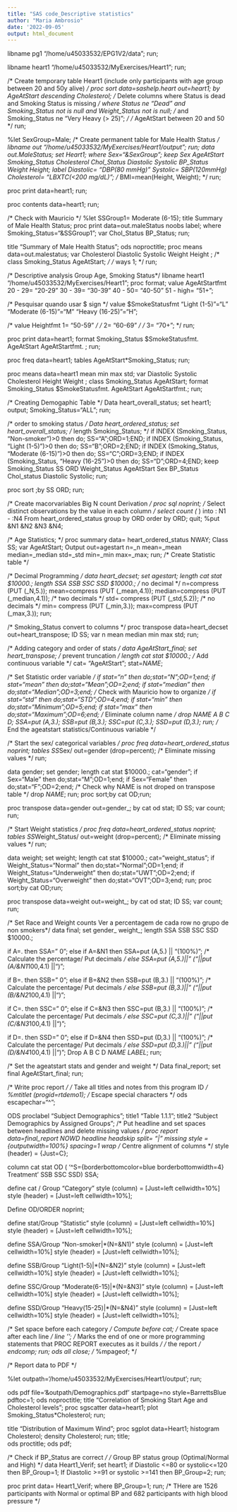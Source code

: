 ```yaml
---
title: "SAS code_Descriptive statistics"
author: "Maria Ambrosio"
date: '2022-09-05'
output: html_document
---
```


libname pg1 "/home/u45033532/EPG1V2/data";
run;

libname heart1 "/home/u45033532/MyExercises/Heart1";
run;

/* Create temporary table Heart1 (include only participants with age group between 20 and 50y alive) */
proc sort data=sashelp.heart out=heart1;
by AgeAtStart descending Cholesterol;
/* Delete columns where Status is dead and Smoking Status is missing */
where Status ne "Dead" and Smoking_Status not is null 
and Weight_Status not is null; 
/* and Smoking_Status ne "Very Heavy (> 25)"; */
/* AgeAtStart between 20 and 50  */
run;



%let SexGroup=Male;
/* Create permanent table for Male Health Status */
libname out "/home/u45033532/MyExercises/Heart1/output";
run;
data out.MaleStatus;
set Heart1;
where Sex="&SexGroup";
keep Sex AgeAtStart Smoking_Status Cholesterol Chol_Status Diastolic Systolic BP_Status Weight Height;
label Diastolic= "DBP(80 mmHg)"
      Systolic= SBP(120mmHg)
      Cholesterol= "LBXTC(<200 mg/dL)";
/* BMI=mean(Height, Weight); */
run;

proc print data=heart1;
run; 

proc contents data=heart1;
run;

/* Check with Mauricio */
%let SSGroup1= Moderate (6-15);
title Summary of Male Health Status;
proc print data=out.maleStatus noobs label;
where Smoking_Status="&SSGroup1";
var Chol_Status BP_Status;
run;


title "Summary of Male Health Status";
ods noproctitle;
proc means data=out.malestatus; 
var Cholesterol Diastolic Systolic Weight Height ;
/* class Smoking_Status AgeAtStart; */
/* ways 1; */
run;

/* Descriptive analysis Group Age, Smoking Status*/
libname   heart1  "/home/u45033532/MyExercises/Heart1";
proc format;
value AgeAtStartfmt 20 - 29= "20-29"
                    30 - 39=  "30-39"
                    40 - 50=   "40-50"
                    51 - high= "51+";

/* Pesquisar quando usar $ sign      */
value $SmokeStatusfmt "Light (1-5)"="L"
                      "Moderate (6-15)"="M"
                      "Heavy (16-25)"="H";
              
              
/* value Heightfmt 1= "50-59" */
/*                 2= "60-69" */
/*                 3= "70+"; */
run;

proc print data=heart1;
format Smoking_Status $SmokeStatusfmt. AgeAtStart AgeAtStartfmt. ;
run;

proc freq data=heart1;
tables AgeAtStart*Smoking_Status;
run;

proc means data=heart1 mean min max std;
var Diastolic Systolic Cholesterol Height Weight ;
class Smoking_Status AgeAtStart;
format Smoking_Status $SmokeStatusfmt. AgeAtStart AgeAtStartfmt.;
run;


/* Creating Demogaphic Table */
Data heart_overall_status;
set heart1;
output;
Smoking_Status="ALL";
run;

/* order to smoking status */
Data heart_ordered_status;
set heart_overall_status;
/* length Smoking_Status; */
if INDEX (Smoking_Status, "Non-smoker")>0 then do; SS="A";ORD=1;END;
if INDEX (Smoking_Status, "Light (1-5)")>0 then do; SS="B";ORD=2;END;
if INDEX (Smoking_Status, "Moderate (6-15)")>0 then do; SS="C";ORD=3;END;
if INDEX (Smoking_Status, "Heavy (16-25")>0 then do; SS="D";ORD=4;END;
keep Smoking_Status SS ORD Weight_Status AgeAtStart Sex BP_Status Chol_status Diastolic Systolic;
run;

proc sort ;by SS ORD; run;



/* Create macorvariables  Big N count Derivation */
proc sql noprint;
/* Select distinct observations by the value in each column */
select count ( *) into : N1 - :N4 From heart_ordered_status
group by ORD
order by ORD;
quit;
%put &N1 &N2 &N3 &N4;


/* Age Statistics; */
proc summary data= heart_ordered_status NWAY;
Class SS;
var AgeAtStart;
Output out=agestart
n=_n mean=_mean median=_median std=_std min=_min max=_max;
run;
/* Create Statistic table */

/* Decimal Programming */
data heart_decset;
set agestart;
length cat stat $10000.;
length SSA SSB SSC SSD $10000.;
/* no decimal */
n=compress (PUT (_N,5.));
mean=compress  (PUT (_mean,4.1)); 
median=compress  (PUT (_median,4.1)); 
/* two decimals */
std= compress  (PUT (_std,5.2));
/* no decimals  */
min= compress  (PUT (_min,3.)); 
max=compress  (PUT (_max,3.)); 
run;

/* Smoking_Status convert to columns */
proc transpose data=heart_decset out=heart_transpose;
ID SS;
var n mean median min max std;
run;

/* Adding category and order of stats */
data AgeAtStart_final;
set heart_transpose;
/* prevent truncation */
length cat stat $10000.;
/* Add continuous variable */
cat= "AgeAtStart";
stat=_NAME_;

/* Set Statistic order variable */
if stat="n" then do;stat="N";OD=1;end;
if stat="mean" then do;stat="Mean";OD=2;end;
if stat="median" then do;stat="Median";OD=3;end;
/* Check with Mauricio how to organize */
if stat="std" then do;stat="STD";OD=4;end;
if stat="min" then do;stat="Minimum";OD=5;end;
if stat="max" then do;stat="Maximum";OD=6;end;
/* Eliminate column name */
drop _NAME_ A B C D;
     SSA=put (A,3.);
     SSB=put (B,3.);
     SSC=put (C,3.);
     SSD=put (D,3.);
run;
/* End the ageatstart statistics/Continuous variable */

     

/* Start the sex/ categorical variables */
proc freq data=heart_ordered_status noprint;
tables SS*Sex/ out=gender (drop=percent); 
/* Eliminate missing values */
run;

data gender;
set gender;
length cat stat $10000.;
cat="gender";
if Sex="Male" then do;stat="M";OD=1;end;
if Sex="Female" then do;stat="F";OD=2;end;
/* Check why NAME is not droped on transpose table */
drop _NAME_;
run;
proc sort;by cat OD;run;

proc transpose data=gender out=gender_;
by cat od stat;
ID SS;
var count;
run;


/* Start Weight statistics */
proc freq data=heart_ordered_status noprint;
tables SS*Weight_Status/ out=weight (drop=percent); 
/* Eliminate missing values */
run;

data weight;
set weight;
length cat stat $10000.;
cat="weight_status";
if Weight_Status="Normal" then do;stat="Normal";OD=1;end;
if Weight_Status="Underweight" then do;stat="UWT";OD=2;end;
if Weight_Status="Overweight" then do;stat="OVT";OD=3;end;
run;
proc sort;by cat OD;run;

proc transpose data=weight out=weight_;
by cat od stat;
ID SS;
var count;
run;

/* Set Race and Weight counts Ver a percentagem de cada row no grupo de non smokers*/
data final;
set gender_ weight_;
length SSA SSB SSC SSD $10000.;

if A=. then SSA="    0";
else if A=&N1 then SSA=put (A,5.) || "(100%)";
/* Calculate the percentage/ Put decimals */
else SSA=put (A,5.)||"  ("||put (A/&N1*100,4.1) ||")";

if B=. then SSB="    0";
else if B=&N2 then SSB=put (B,3.) || "(100%)";
/* Calculate the percentage/ Put decimals */
else SSB=put (B,3.)||"  ("||put (B/&N2*100,4.1) ||")";

if C=. then SSC="    0";
else if C=&N3 then SSC=put (B,3.) || "(100%)";
/* Calculate the percentage/ Put decimals */
else SSC=put (C,3.)||"  ("||put (C/&N3*100,4.1) ||")";

if D=. then SSD=" 0";
else if D=&N4 then SSD=put (D,3.) || "(100%)";
/* Calculate the percentage/ Put decimals */
else SSD=put (D,3.)||"  ("||put (D/&N4*100,4.1) ||")";
Drop A B C D _NAME_ _LABEL_;
run;


 
/* Set the ageatstart stats and gender and weight */
Data final_report;
set final AgeAtStart_final;
run;

/* Write proc report */
/* Take all titles and notes from this program ID */
%mtitlet (progid=rtdemo1);
/* Escape special characters */
ods escapechar="^";

ODS proclabel "Subject Demographics";
title1 "Table 1.1.1";
title2 "Subject Demographics by Assigned Groups";
/* Put headline and set spaces between headlines and delete missing values */
proc report data=final_report NOWD headline headskip split= "|" missing
style = {outputwidth=100%} spacing=1 wrap
/* Centre alignment of columns */
style (header) = {Just=C};


column cat stat OD ( '^S={borderbottomcolor=blue borderbottomwidth=4} Treatment' SSB SSC SSD) SSA;
 
define cat / Group "Category"
style (column) = [Just=left cellwidth=10%]
style (header) = [Just=left cellwidth=10%];

Define OD/ORDER noprint;

define stat/Group "Statistic"
style (column) = [Just=left cellwidth=10%]
style (header) = [Just=left cellwidth=10%];

define SSA/Group "Non-smoker|*(N=&N1)"
style (column) = [Just=left cellwidth=10%]
style (header) = [Just=left cellwidth=10%];

define SSB/Group "Light(1-5)|*(N=&N2)"
style (column) = [Just=left cellwidth=10%]
style (header) = [Just=left cellwidth=10%];

define SSC/Group "Moderate(6-15)|*(N=&N3)"
style (column) = [Just=left cellwidth=10%]
style (header) = [Just=left cellwidth=10%];

define SSD/Group "Heavy(15-25)|*(N=&N4)"
style (column) = [Just=left cellwidth=10%]
style (header) = [Just=left cellwidth=10%];

/* Set space before each category */
Compute before cat;
/* Create space after each line */
line '';
/* Marks the end of one or more programming statements that PROC REPORT executes as it builds  */
/* the report */
endcomp;
run;
ods _all_ close;
/* %mpageof; */





/* Report data to PDF */


%let outpath='/home/u45033532/MyExercises/Heart1/output';
run;

ods pdf file='&outpath/Demographics.pdf' startpage=no style=BarrettsBlue pdftoc=1; 
ods noproctitle; 
title "Correlation of Smoking Start Age and Cholesterol levels";
proc sgscatter data=heart1;
plot Smoking_Status*Cholesterol;
run;

title "Distribution of Maximum Wind";
proc sgplot data=Heart1;
    histogram Cholesterol;
    density Cholesterol;
run; 
title;  
ods proctitle;
ods pdf;


/* Check if BP_Status are correct */
/* Group BP status group (Optimal/Normal and High) */
data Heart1_Verif;
set heart1;
if Diastolic <=80 or systolic<=120 then BP_Group=1;
If Diastolic >=91 or systolic >=141 then BP_Group=2;
run;

proc print data= Heart1_Verif;
where BP_Group=1;
run;
/* THere are 1526 participants with Normal or optimal BP and 682 participants with high blood pressure */




